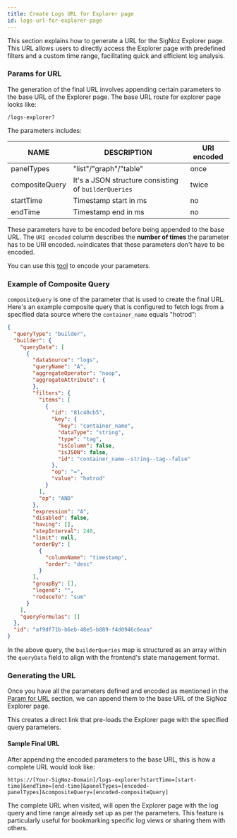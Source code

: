 ```yaml
---
title: Create Logs URL for Explorer page
id: logs-url-for-explorer-page
---
```



This section explains how to generate a URL for the SigNoz Explorer page. This URL allows users to directly access the Explorer page with predefined filters and a custom time range, facilitating quick and efficient log analysis. 

### Params for URL

The generation of the final URL involves appending certain parameters to the base URL of the Explorer page. The base URL route for explorer page looks like:
```
/logs-explorer?
```

The parameters includes:

|  NAME  | DESCRIPTION  | URI encoded |
|---|---|---|
|panelTypes| "list"/"graph"/"table"| once |
|compositeQuery| It's a JSON structure consisting of `builderQueries` |twice |
|startTime| Timestamp start in ms| no |
|endTime| Timestamp end in ms| no |

These parameters have to be encoded before being appended to the base URL. 
The `URI encoded` column describes the **number of times** the parameter has to be URI encoded. `no`indicates that these parameters don't have to be encoded.

You can use this [tool](https://meyerweb.com/eric/tools/dencoder/) to encode your parameters.

### Example of Composite Query 

`compositeQuery` is one of the parameter that is used to create the final URL. Here's an example composite query that is configured to fetch logs from a specified data source where the `container_name` equals "hotrod":

```json
{
  "queryType": "builder",
  "builder": {
    "queryData": [
      {
        "dataSource": "logs",
        "queryName": "A",
        "aggregateOperator": "noop",
        "aggregateAttribute": {
        },
        "filters": {
          "items": [
            {
              "id": "81c40cb5",
              "key": {
                "key": "container_name",
                "dataType": "string",
                "type": "tag",
                "isColumn": false,
                "isJSON": false,
                "id": "container_name--string--tag--false"
              },
              "op": "=",
              "value": "hotrod"
            }
          ],
          "op": "AND"
        },
        "expression": "A",
        "disabled": false,
        "having": [],
        "stepInterval": 240,
        "limit": null,
        "orderBy": [
          {
            "columnName": "timestamp",
            "order": "desc"
          }
        ],
        "groupBy": [],
        "legend": "",
        "reduceTo": "sum"
      }
    ],
    "queryFormulas": []
  },
  "id": "af9df71b-b6eb-48e5-b889-f4d0946c6eaa"
}
```
In the above query, the `builderQueries` map is structured as an array within the `queryData` field to align with the frontend's state management format.


### Generating the URL

Once you have all the parameters defined and encoded as mentioned in the [Param for URL](#params-for-url) section, we can append them to the base URL of the SigNoz Explorer page.

This creates a direct link that pre-loads the Explorer page with the specified query parameters.

#### Sample Final URL

After appending the encoded parameters to the base URL, this is how a complete URL would look like:

```
https://[Your-SigNoz-Domain]/logs-explorer?startTime=[start-time]&endTime=[end-time]&panelTypes=[encoded-panelTypes]&compositeQuery=[encoded-compositeQuery]
```

The complete URL when visited, will open the Explorer page with the log query and time range already set up as per the parameters. This feature is particularly useful for bookmarking specific log views or sharing them with others.